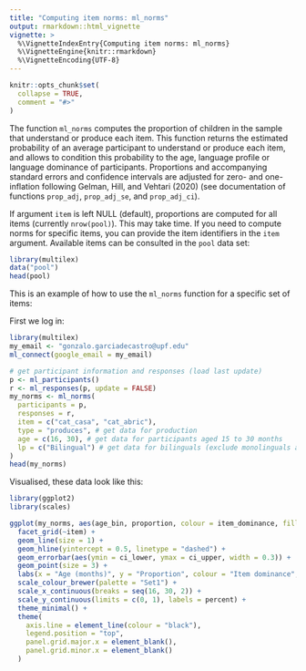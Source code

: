 ---
title: "Computing item norms: ml_norms"
output: rmarkdown::html_vignette
vignette: >
  %\VignetteIndexEntry{Computing item norms: ml_norms}
  %\VignetteEngine{knitr::rmarkdown}
  %\VignetteEncoding{UTF-8}
---

```{r, include = FALSE}
knitr::opts_chunk$set(
  collapse = TRUE,
  comment = "#>"
)
```


The function `ml_norms` computes the proportion of children in the sample that understand or produce each item. This function returns the estimated probability of an average participant to understand or produce each item, and allows to condition this probability to the age, language profile or language dominance of participants. Proportions and accompanying standard errors and confidence intervals are adjusted for zero- and one-inflation following Gelman, Hill, and Vehtari (2020) (see documentation of functions `prop_adj`, `prop_adj_se`, and `prop_adj_ci`).

If argument `item` is left NULL (default), proportions are computed for all items (currently `nrow(pool)`). This may take time. If you need to compute norms for specific items, you can provide the item identifiers in the `item` argument. Available items can be consulted in the `pool` data set:

```{r norms_pool}
library(multilex)
data("pool")
head(pool)
```

This is an example of how to use the `ml_norms` function for a specific set of items:


First we log in:


```{r login, message=FALSE, warning=FALSE, include=FALSE, paged.print=FALSE}
library(multilex)
my_email <- "gonzalo.garciadecastro@upf.edu"
ml_connect(google_email = my_email)
```

```{r norms_get}
# get participant information and responses (load last update)
p <- ml_participants()
r <- ml_responses(p, update = FALSE)
my_norms <- ml_norms(
  participants = p,
  responses = r,
  item = c("cat_casa", "cat_abric"),
  type = "produces", # get data for production
  age = c(16, 30), # get data for participants aged 15 to 30 months
  lp = c("Bilingual") # get data for bilinguals (exclude monolinguals and others)
)
head(my_norms)
```

Visualised, these data look like this:

```{r norms_plot}
library(ggplot2)
library(scales)

ggplot(my_norms, aes(age_bin, proportion, colour = item_dominance, fill = item_dominance, shape = item_dominance)) +
  facet_grid(~item) +
  geom_line(size = 1) +
  geom_hline(yintercept = 0.5, linetype = "dashed") +
  geom_errorbar(aes(ymin = ci_lower, ymax = ci_upper, width = 0.3)) +
  geom_point(size = 3) +
  labs(x = "Age (months)", y = "Proportion", colour = "Item dominance", fill = "Item dominance",  shape = "Item dominance") +
  scale_colour_brewer(palette = "Set1") +
  scale_x_continuous(breaks = seq(16, 30, 2)) +
  scale_y_continuous(limits = c(0, 1), labels = percent) +
  theme_minimal() +
  theme(
    axis.line = element_line(colour = "black"),
    legend.position = "top",
    panel.grid.major.x = element_blank(),
    panel.grid.minor.x = element_blank()
  )

```
